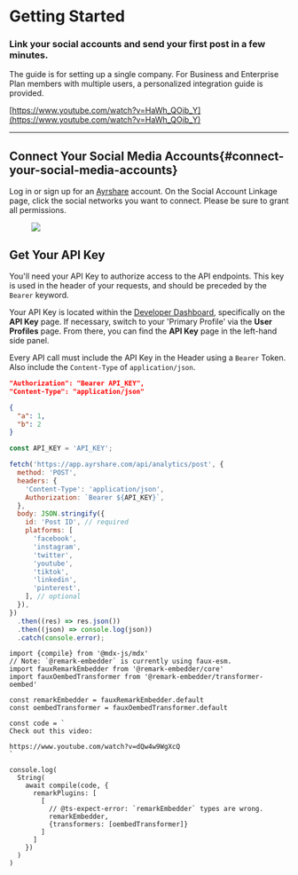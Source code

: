 
# Getting Started

### Link your social accounts and send your first post in a few minutes.

The guide is for setting up a single company. For Business and Enterprise Plan members with multiple users, a personalized integration guide is provided.

[https://www.youtube.com/watch?v=HaWh_QOib_Y](https://www.youtube.com/watch?v=HaWh_QOib_Y)

---

## **Connect Your Social Media Accounts**{#connect-your-social-media-accounts}

Log in or sign up for an [Ayrshare](https://app.ayrshare.com/) account. On the Social Account Linkage page, click the social networks you want to connect. Please be sure to grant all permissions.

<figure style={{textAlign: 'center'}}>
  <img src={require('/img/image.avif').default} />
</figure>

## Get Your API Key

You'll need your API Key to authorize access to the API endpoints. This key is used in the header of your requests, and should be preceded by the `Bearer` keyword.

Your API Key is located within the [Developer Dashboard](https://app.ayrshare.com/), specifically on the **API Key** page. If necessary, switch to your 'Primary Profile' via the **User Profiles** page. From there, you can find the **API Key** page in the left-hand side panel.

Every API call must include the API Key in the Header using a `Bearer` Token. Also include the `Content-Type` of `application/json`.

```json
"Authorization": "Bearer API_KEY",
"Content-Type": "application/json"
```

```json
{
  "a": 1,
  "b": 2
}
```

```javascript
const API_KEY = 'API_KEY';

fetch('https://app.ayrshare.com/api/analytics/post', {
  method: 'POST',
  headers: {
    'Content-Type': 'application/json',
    Authorization: `Bearer ${API_KEY}`,
  },
  body: JSON.stringify({
    id: 'Post ID', // required
    platforms: [
      'facebook',
      'instagram',
      'twitter',
      'youtube',
      'tiktok',
      'linkedin',
      'pinterest',
    ], // optional
  }),
})
  .then((res) => res.json())
  .then((json) => console.log(json))
  .catch(console.error);
```

```mdx-code-block
import {compile} from '@mdx-js/mdx'
// Note: `@remark-embedder` is currently using faux-esm.
import fauxRemarkEmbedder from '@remark-embedder/core'
import fauxOembedTransformer from '@remark-embedder/transformer-oembed'

const remarkEmbedder = fauxRemarkEmbedder.default
const oembedTransformer = fauxOembedTransformer.default

const code = `
Check out this video:

https://www.youtube.com/watch?v=dQw4w9WgXcQ
`

console.log(
  String(
    await compile(code, {
      remarkPlugins: [
        [
          // @ts-expect-error: `remarkEmbedder` types are wrong.
          remarkEmbedder,
          {transformers: [oembedTransformer]}
        ]
      ]
    })
  )
)
```
